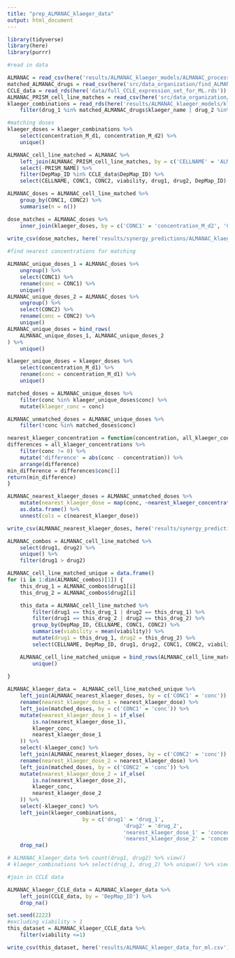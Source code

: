 ```yaml
---
title: "prep_ALMANAC_klaeger_data"
output: html_document
---
```


```r
library(tidyverse)
library(here)
library(purrr)
```

```r
#read in data 

ALMANAC = read_csv(here('results/ALMANAC_klaeger_models/ALMANAC_processed.csv'))
matched_ALMANAC_drugs = read_csv(here('src/data_organization/find_ALMANAC_klaeger_matches/ALMANAC_klaeger_matchlist.csv'))
CCLE_data = read_rds(here('data/full_CCLE_expression_set_for_ML.rds'))
ALMANAC_PRISM_cell_line_matches = read_csv(here('src/data_organization/find_ALMANAC_klaeger_matches/manual_matched_cell_lines.csv'))
klaeger_combinations = read_rds(here('results/ALMANAC_klaeger_models/klaeger_combos/klaeger_synergy_combos.rds')) %>% 
	filter(drug_1 %in% matched_ALMANAC_drugs$klaeger_name | drug_2 %in% matched_ALMANAC_drugs$klaeger_name)

```

```r
#matching doses
klaeger_doses = klaeger_combinations %>% 
	select(concentration_M_d1, concentration_M_d2) %>% 
	unique()

ALMANAC_cell_line_matched = ALMANAC %>%
	left_join(ALMANAC_PRISM_cell_line_matches, by = c('CELLNAME' = 'ALMANAC_NAME')) %>% 
	select(-PRISM_NAME) %>% 
	filter(DepMap_ID %in% CCLE_data$DepMap_ID) %>% 
	select(CELLNAME, CONC1, CONC2, viability, drug1, drug2, DepMap_ID)

ALMANAC_doses = ALMANAC_cell_line_matched %>% 
	group_by(CONC1, CONC2) %>% 
	summarise(n = n())

dose_matches = ALMANAC_doses %>% 
	inner_join(klaeger_doses, by = c('CONC1' = 'concentration_M_d2', 'CONC2' = 'concentration_M_d1'))
	
write_csv(dose_matches, here('results/synergy_predictions/ALMANAC_klaeger_dose_matches.csv'))
```

```r
#find nearest concentrations for matching

ALMANAC_unique_doses_1 = ALMANAC_doses %>%
	ungroup() %>% 
	select(CONC1) %>%
	rename(conc = CONC1) %>% 
	unique()
ALMANAC_unique_doses_2 = ALMANAC_doses %>%
	ungroup() %>% 
	select(CONC2) %>% 
	rename(conc = CONC2) %>% 
	unique()
ALMANAC_unique_doses = bind_rows(
	ALMANAC_unique_doses_1, ALMANAC_unique_doses_2
) %>% 
	unique()

klaeger_unique_doses = klaeger_doses %>% 
	select(concentration_M_d1) %>% 
	rename(conc = concentration_M_d1) %>% 
	unique()

matched_doses = ALMANAC_unique_doses %>% 
	filter(conc %in% klaeger_unique_doses$conc) %>% 
	mutate(klaeger_conc = conc)

ALMANAC_unmatched_doses = ALMANAC_unique_doses %>% 
	filter(!conc %in% matched_doses$conc)

nearest_klaeger_concentration = function(concentration, all_klaeger_concentrations) {
differences = all_klaeger_concentrations %>% 
	filter(conc != 0) %>% 
	mutate('difference' = abs(conc - concentration)) %>%  
	arrange(difference) 
min_difference = differences$conc[1]
return(min_difference)
}

ALMANAC_nearest_klaeger_doses = ALMANAC_unmatched_doses %>% 
	mutate(nearest_klaeger_dose = map(conc, ~nearest_klaeger_concentration(., klaeger_unique_doses))) %>% 
	as.data.frame() %>% 
	unnest(cols = c(nearest_klaeger_dose))

write_csv(ALMANAC_nearest_klaeger_doses, here('results/synergy_predictions/ALMANAC_nearest_klaeger_doses.csv'))

```

```r

ALMANAC_combos = ALMANAC_cell_line_matched %>% 
	select(drug1, drug2) %>% 
	unique() %>% 
	filter(drug1 > drug2)

ALMANAC_cell_line_matched_unique = data.frame()
for (i in 1:dim(ALMANAC_combos)[1]) {
	this_drug_1 = ALMANAC_combos$drug1[i]
	this_drug_2 = ALMANAC_combos$drug2[i]

	this_data = ALMANAC_cell_line_matched %>% 
		filter(drug1 == this_drug_1 | drug2 == this_drug_1) %>% 
		filter(drug1 == this_drug_2 | drug2 == this_drug_2) %>% 
		group_by(DepMap_ID, CELLNAME, CONC1, CONC2) %>%
		summarise(viability = mean(viability)) %>% 
		mutate(drug1 = this_drug_1, drug2 = this_drug_2) %>% 
		select(CELLNAME, DepMap_ID, drug1, drug2, CONC1, CONC2, viability)

	ALMANAC_cell_line_matched_unique = bind_rows(ALMANAC_cell_line_matched_unique, this_data)	%>% 
		unique()
	
}

ALMANAC_klaeger_data =  ALMANAC_cell_line_matched_unique %>%
	left_join(ALMANAC_nearest_klaeger_doses, by = c('CONC1' = 'conc')) %>% 
	rename(nearest_klaeger_dose_1 = nearest_klaeger_dose) %>% 
	left_join(matched_doses, by = c('CONC1' = 'conc')) %>% 
	mutate(nearest_klaeger_dose_1 = if_else(
		is.na(nearest_klaeger_dose_1), 
		klaeger_conc, 
		nearest_klaeger_dose_1
	)) %>% 
	select(-klaeger_conc) %>% 
	left_join(ALMANAC_nearest_klaeger_doses, by = c('CONC2' = 'conc')) %>% 
	rename(nearest_klaeger_dose_2 = nearest_klaeger_dose) %>% 
	left_join(matched_doses, by = c('CONC2' = 'conc')) %>% 
	mutate(nearest_klaeger_dose_2 = if_else(
		is.na(nearest_klaeger_dose_2), 
		klaeger_conc, 
		nearest_klaeger_dose_2
	)) %>% 
	select(-klaeger_conc) %>% 
	left_join(klaeger_combinations, 
						by = c('drug1' = 'drug_1',
									 'drug2' = 'drug_2',
									 'nearest_klaeger_dose_1' = 'concentration_M_d1',
									 'nearest_klaeger_dose_2' = 'concentration_M_d2')) %>% 
	drop_na()

# ALMANAC_klaeger_data %>% count(drug1, drug2) %>% view()
# klaeger_combinations %>% select(drug_1, drug_2) %>% unique() %>% view()
```

```r

#join in CCLE data 

ALMANAC_klaeger_CCLE_data = ALMANAC_klaeger_data %>% 
	left_join(CCLE_data, by = 'DepMap_ID') %>% 
	drop_na()

```


```r
set.seed(2222)
#excluding viability > 1
this_dataset = ALMANAC_klaeger_CCLE_data %>% 
	filter(viability <=1)
```

```r

write_csv(this_dataset, here('results/ALMANAC_klaeger_data_for_ml.csv'))

```

